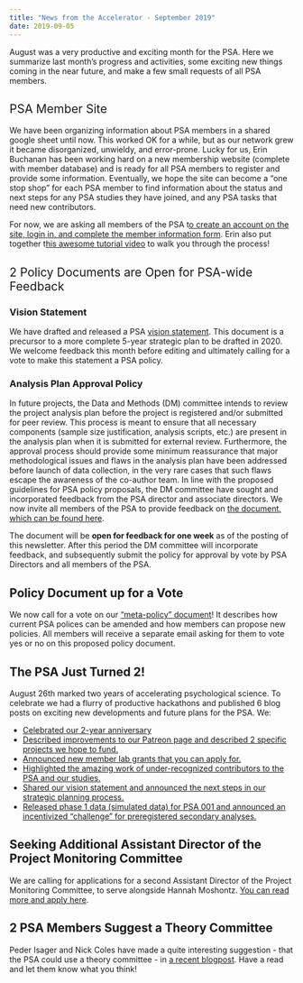 ```yaml
---
title: "News from the Accelerator - September 2019"
date: 2019-09-05
---
```


August was a very productive and exciting month for the PSA. Here we summarize last month's progress and activities, some exciting new things coming in the near future, and make a few small requests of all PSA members.
<h2><span style="font-weight:400;">PSA Member Site</span></h2>
We have been organizing information about PSA members in a shared google sheet until now. This worked OK for a while, but as our network grew it became disorganized, unwieldy, and error-prone. Lucky for us, Erin Buchanan has been working hard on a new membership website (complete with member database) and is ready for all PSA members to register and provide some information. Eventually, we hope the site can become a "one stop shop" for each PSA member to find information about the status and next steps for any PSA studies they have joined, and any PSA tasks that need new contributors.

For now, we are asking all members of the PSA t<a href="https://member.psysciacc.org/login.php" target="_blank" rel="noopener">o create an account on the site, login in, and complete the member information form</a>. Erin also put together t<a href="https://www.youtube.com/watch?v=YZvD5Wi-KnI&amp;feature=youtu.be" target="_blank" rel="noopener">his awesome tutorial video</a> to walk you through the process!
<h2><span style="font-weight:400;">2 Policy Documents are Open for PSA-wide Feedback</span></h2>
<h3>Vision Statement</h3>
We have drafted and released a PSA <a href="https://docs.google.com/document/d/1FiPxP9d2It6ULd87JiYd90UlzHCTeqLAH4GPZdA6Rk0/edit" target="_blank" rel="noopener">vision statement</a>. This document is a precursor to a more complete 5-year strategic plan to be drafted in 2020. We welcome feedback this month before editing and ultimately calling for a vote to make this statement a PSA policy.
<h3>Analysis Plan Approval Policy</h3>
In future projects, the Data and Methods (DM) committee intends to review the project analysis plan before the project is registered and/or submitted for peer review. This process is meant to ensure that all necessary components (sample size justification, analysis scripts, etc.) are present in the analysis plan when it is submitted for external review. Furthermore, the approval process should provide some minimum reassurance that major methodological issues and flaws in the analysis plan have been addressed before launch of data collection, in the very rare cases that such flaws escape the awareness of the co-author team. In line with the proposed guidelines for PSA policy proposals, the DM committee have sought and incorporated feedback from the PSA director and associate directors. We now invite all members of the PSA to provide feedback on <a href="https://docs.google.com/document/d/1DtoIMZoi3-a4nmgvQbV0LsbEH2xNMgRNnS94H6Jx3jo/edit?usp=sharing" target="_blank" rel="noopener">the document, which can be found here</a>.

The document will be <b>open for feedback for one week</b> as of the posting of this newsletter. After this period the DM committee will incorporate feedback, and subsequently submit the policy for approval by vote by PSA Directors and all members of the PSA.
<h2>Policy Document up for a Vote</h2>
<span style="font-weight:400;">We now call for a vote on our <a href="https://docs.google.com/document/d/14D6GrE4i7FJejq_BUZ9DPC2bQfCb2PztdEB63QldOow/edit" target="_blank" rel="noopener">"meta-policy" document</a>! It describes how current PSA polices can be amended and how members can propose new policies. All members will receive a separate email asking for them to vote yes or no on this proposed policy document.</span>
<h2>The PSA Just Turned 2!</h2>
<span style="color:var(--color-text);">August 26th marked two years of accelerating psychological science. To celebrate we had a flurry of productive hackathons and published 6 blog posts on exciting new developments and future plans for the PSA. We:</span>
<ul>
	<li><a href="https://psysciacc.org/2019/08/26/highlights-of-the-psas-first-two-years/" target="_blank" rel="noopener">Celebrated our 2-year anniversary</a></li>
	<li><a href="https://psysciacc.org/2019/08/27/the-psas-patreon-sustainability-drive/" target="_blank" rel="noopener">Described improvements to our Patreon page and described 2 specific projects we hope to fund.</a></li>
	<li><a href="https://psysciacc.org/2019/08/28/announcing-psa-member-lab-grants-for-2019-2020/" target="_blank" rel="noopener">Announced new member lab grants that you can apply for.</a></li>
	<li><a href="https://psysciacc.org/2019/08/29/recognizing-invisible-labor-in-the-psa/" target="_blank" rel="noopener">Highlighted the amazing work of under-recognized contributors to the PSA and our studies.</a></li>
	<li><a href="https://psysciacc.org/2019/08/30/the-psas-draft-vision-document-is-open-for-feedback/" target="_blank" rel="noopener">Shared our vision statement and announced the next steps in our strategic planning process.</a></li>
	<li><a href="https://psysciacc.org/2019/09/01/introducing-the-psa001-secondary-analysis-challenge/" target="_blank" rel="noopener">Released phase 1 data (simulated data) for PSA 001 and announced an incentivized "challenge" for preregistered secondary analyses.</a></li>
</ul>
<h2>Seeking Additional Assistant Director of the Project Monitoring Committee</h2>
We are calling for applications for a second Assistant Director of the Project Monitoring Committee, to serve alongside Hannah Moshontz. <a href="https://docs.google.com/forms/d/e/1FAIpQLSepxFdyHS2Wc3DOK_j0dCHouGSSCP5NGAdAiRnxCn1ls16xyw/viewform" target="_blank" rel="noopener">You can read more and apply here</a>.
<h2>2 PSA Members Suggest a Theory Committee</h2>
Peder Isager and Nick Coles have made a quite interesting suggestion - that the PSA could use a theory committee - in <a href="https://pedermisager.netlify.com/post/psa-theory-committee/" target="_blank" rel="noopener">a recent blogpost</a>. Have a read and let them know what you think!
